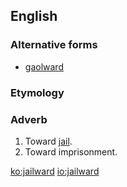 ==English==

===Alternative forms===
* [[gaolward]] {{qualifier|rare}}

===Etymology===
{{suffix|jail|ward|lang=en}}

===Adverb===
{{en-adv}}
# Toward [[jail]].
# Toward imprisonment.

[[ko:jailward]]
[[io:jailward]]